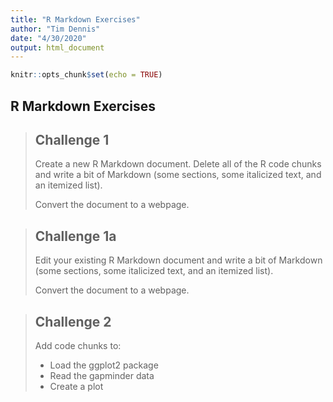 ```yaml
---
title: "R Markdown Exercises"
author: "Tim Dennis"
date: "4/30/2020"
output: html_document
---
```


```r
knitr::opts_chunk$set(echo = TRUE)
```

## R Markdown Exercises 

> ## Challenge 1
>
> Create a new R Markdown document. Delete all of the R code chunks
> and write a bit of Markdown (some sections, some italicized
> text, and an itemized list).
>
> Convert the document to a webpage.

> ## Challenge 1a
>
> Edit your existing R Markdown document
> and write a bit of Markdown (some sections, some italicized
> text, and an itemized list).
>
> Convert the document to a webpage.

> ## Challenge 2
>
> Add code chunks to:
>
> * Load the ggplot2 package
> * Read the gapminder data
> * Create a plot
